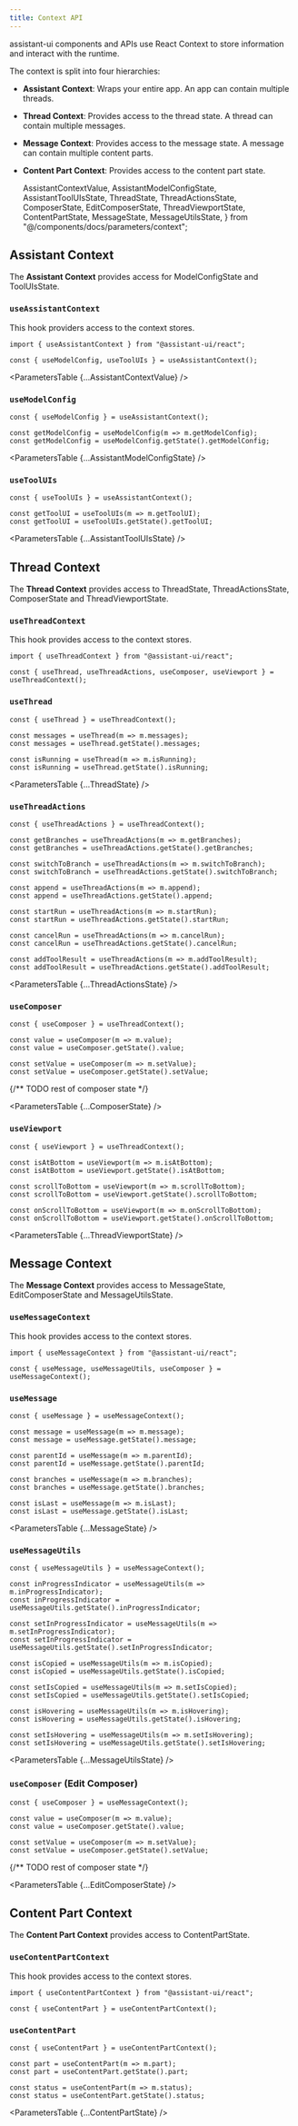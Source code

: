 ```yaml
---
title: Context API
---
```


assistant-ui components and APIs use React Context to store information and interact with the runtime.

The context is split into four hierarchies:

- **Assistant Context**: Wraps your entire app. An app can contain multiple threads.
- **Thread Context**: Provides access to the thread state. A thread can contain multiple messages.
- **Message Context**: Provides access to the message state. A message can contain multiple content parts.
- **Content Part Context**: Provides access to the content part state.


  AssistantContextValue, 
  AssistantModelConfigState, 
  AssistantToolUIsState,
  ThreadState, 
  ThreadActionsState, 
  ComposerState, 
  EditComposerState, 
  ThreadViewportState,
  ContentPartState,
  MessageState,
  MessageUtilsState,
} from "@/components/docs/parameters/context";

## Assistant Context

The **Assistant Context** provides access for ModelConfigState and ToolUIsState.

### `useAssistantContext`

This hook providers access to the context stores.

```tsx
import { useAssistantContext } from "@assistant-ui/react";

const { useModelConfig, useToolUIs } = useAssistantContext();
```

<ParametersTable {...AssistantContextValue} /> 

### `useModelConfig`

```tsx
const { useModelConfig } = useAssistantContext();

const getModelConfig = useModelConfig(m => m.getModelConfig);
const getModelConfig = useModelConfig.getState().getModelConfig;
```

<ParametersTable {...AssistantModelConfigState} /> 


### `useToolUIs`

```tsx
const { useToolUIs } = useAssistantContext();

const getToolUI = useToolUIs(m => m.getToolUI);
const getToolUI = useToolUIs.getState().getToolUI;
```

<ParametersTable {...AssistantToolUIsState} />


## Thread Context

The **Thread Context** provides access to ThreadState, ThreadActionsState, ComposerState and ThreadViewportState.

### `useThreadContext`

This hook provides access to the context stores.

```tsx
import { useThreadContext } from "@assistant-ui/react";

const { useThread, useThreadActions, useComposer, useViewport } = useThreadContext();
```

### `useThread`

```tsx
const { useThread } = useThreadContext();

const messages = useThread(m => m.messages);
const messages = useThread.getState().messages;

const isRunning = useThread(m => m.isRunning);
const isRunning = useThread.getState().isRunning;
```

<ParametersTable {...ThreadState} />

### `useThreadActions`

```tsx
const { useThreadActions } = useThreadContext();

const getBranches = useThreadActions(m => m.getBranches);
const getBranches = useThreadActions.getState().getBranches;

const switchToBranch = useThreadActions(m => m.switchToBranch);
const switchToBranch = useThreadActions.getState().switchToBranch;

const append = useThreadActions(m => m.append);
const append = useThreadActions.getState().append;

const startRun = useThreadActions(m => m.startRun);
const startRun = useThreadActions.getState().startRun;

const cancelRun = useThreadActions(m => m.cancelRun);
const cancelRun = useThreadActions.getState().cancelRun;

const addToolResult = useThreadActions(m => m.addToolResult);
const addToolResult = useThreadActions.getState().addToolResult;
```

<ParametersTable {...ThreadActionsState} />

### `useComposer`

```tsx
const { useComposer } = useThreadContext();

const value = useComposer(m => m.value);
const value = useComposer.getState().value;

const setValue = useComposer(m => m.setValue);
const setValue = useComposer.getState().setValue;
```

{/** TODO rest of composer state */}

<ParametersTable {...ComposerState} />

### `useViewport`

```tsx
const { useViewport } = useThreadContext();

const isAtBottom = useViewport(m => m.isAtBottom);
const isAtBottom = useViewport.getState().isAtBottom;

const scrollToBottom = useViewport(m => m.scrollToBottom);
const scrollToBottom = useViewport.getState().scrollToBottom;

const onScrollToBottom = useViewport(m => m.onScrollToBottom);
const onScrollToBottom = useViewport.getState().onScrollToBottom;
```

<ParametersTable {...ThreadViewportState} />

## Message Context

The **Message Context** provides access to MessageState, EditComposerState and MessageUtilsState.

### `useMessageContext`

This hook provides access to the context stores.

```tsx
import { useMessageContext } from "@assistant-ui/react";

const { useMessage, useMessageUtils, useComposer } = useMessageContext();
```

### `useMessage`

```tsx
const { useMessage } = useMessageContext();

const message = useMessage(m => m.message);
const message = useMessage.getState().message;

const parentId = useMessage(m => m.parentId);
const parentId = useMessage.getState().parentId;

const branches = useMessage(m => m.branches);
const branches = useMessage.getState().branches;

const isLast = useMessage(m => m.isLast);
const isLast = useMessage.getState().isLast;
```

<ParametersTable {...MessageState} />

### `useMessageUtils`

```tsx
const { useMessageUtils } = useMessageContext();

const inProgressIndicator = useMessageUtils(m => m.inProgressIndicator);
const inProgressIndicator = useMessageUtils.getState().inProgressIndicator;

const setInProgressIndicator = useMessageUtils(m => m.setInProgressIndicator);
const setInProgressIndicator = useMessageUtils.getState().setInProgressIndicator;

const isCopied = useMessageUtils(m => m.isCopied);
const isCopied = useMessageUtils.getState().isCopied;

const setIsCopied = useMessageUtils(m => m.setIsCopied);
const setIsCopied = useMessageUtils.getState().setIsCopied;

const isHovering = useMessageUtils(m => m.isHovering);
const isHovering = useMessageUtils.getState().isHovering;

const setIsHovering = useMessageUtils(m => m.setIsHovering);
const setIsHovering = useMessageUtils.getState().setIsHovering;
```

<ParametersTable {...MessageUtilsState} />

### `useComposer` (Edit Composer)

```tsx
const { useComposer } = useMessageContext();

const value = useComposer(m => m.value);
const value = useComposer.getState().value;

const setValue = useComposer(m => m.setValue);
const setValue = useComposer.getState().setValue;
```

{/** TODO rest of composer state */}

<ParametersTable {...EditComposerState} />

## Content Part Context

The **Content Part Context** provides access to ContentPartState.

### `useContentPartContext`

This hook provides access to the context stores.

```tsx
import { useContentPartContext } from "@assistant-ui/react";

const { useContentPart } = useContentPartContext();
```

### `useContentPart`

```tsx
const { useContentPart } = useContentPartContext();

const part = useContentPart(m => m.part);
const part = useContentPart.getState().part;

const status = useContentPart(m => m.status);
const status = useContentPart.getState().status;
```

<ParametersTable {...ContentPartState} />